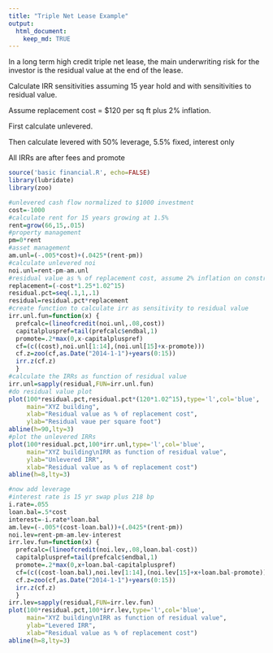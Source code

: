 ```yaml
---
title: "Triple Net Lease Example"
output:
  html_document: 
    keep_md: TRUE
---
```


In a long term high credit triple net lease, the main underwriting risk for the investor is the residual value at the end of the lease.  

Calculate IRR sensitivities assuming 15 year hold and with sensitivities to residual value.

Assume replacement cost = $120 per sq ft plus 2% inflation.

First calculate unlevered.

Then calculate levered with 50% leverage, 5.5% fixed, interest only

All IRRs are after fees and promote


```r
source('basic financial.R', echo=FALSE)
library(lubridate)
library(zoo)
```
```r
#unlevered cash flow normalized to $1000 investment
cost=-1000
#calculate rent for 15 years growing at 1.5%
rent=grow(66,15,.015)
#property management
pm=0*rent
#asset management
am.unl=(-.005*cost)+(.0425*(rent-pm))
#calculate unlevered noi
noi.unl=rent-pm-am.unl
#residual value as % of replacement cost, assume 2% inflation on construction
replacement=(-cost*1.25*1.02^15)
residual.pct=seq(.1,1,.1)
residual=residual.pct*replacement
#create function to calculate irr as sensitivity to residual value
irr.unl.fun=function(x) {
  prefcalc=(lineofcredit(noi.unl,.08,cost))
  capitalpluspref=tail(prefcalc$endbal,1)
  promote=.2*max(0,x-capitalpluspref)
  cf=(c((cost),noi.unl[1:14],(noi.unl[15]+x-promote)))
  cf.z=zoo(cf,as.Date("2014-1-1")+years(0:15))
  irr.z(cf.z)
  } 
#calculate the IRRs as function of residual value
irr.unl=sapply(residual,FUN=irr.unl.fun)
#do residual value plot
plot(100*residual.pct,residual.pct*(120*1.02^15),type='l',col='blue',
     main="XYZ building",
     xlab="Residual value as % of replacement cost",
     ylab="Residual vaue per square foot")
abline(h=90,lty=3)
#plot the unlevered IRRs
plot(100*residual.pct,100*irr.unl,type='l',col='blue',
     main="XYZ building\nIRR as function of residual value",
     ylab="Unlevered IRR",
     xlab="Residual value as % of replacement cost")
abline(h=8,lty=3)

#now add leverage
#interest rate is 15 yr swap plus 218 bp
i.rate=.055
loan.bal=.5*cost
interest=-i.rate*loan.bal
am.lev=(-.005*(cost-loan.bal))+(.0425*(rent-pm))
noi.lev=rent-pm-am.lev-interest
irr.lev.fun=function(x) {
  prefcalc=(lineofcredit(noi.lev,.08,loan.bal-cost))
  capitalpluspref=tail(prefcalc$endbal,1)
  promote=.2*max(0,x+loan.bal-capitalpluspref)
  cf=(c((cost-loan.bal),noi.lev[1:14],(noi.lev[15]+x+loan.bal-promote)))
  cf.z=zoo(cf,as.Date("2014-1-1")+years(0:15))
  irr.z(cf.z)
  }  
irr.lev=sapply(residual,FUN=irr.lev.fun)
plot(100*residual.pct,100*irr.lev,type='l',col='blue',
     main="XYZ building\nIRR as function of residual value",
     ylab="Levered IRR",
     xlab="Residual value as % of replacement cost")
abline(h=8,lty=3)

```


